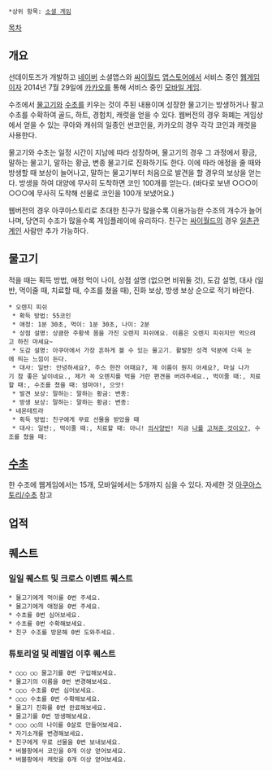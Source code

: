  *상위 항목: [[소셜 게임]]

[[목차]]

== 개요 ==
선데이토즈가 개발하고 [[네이버]] 소셜앱스와 [[싸이월드]] [[앱스토어(싸이월드)|앱스토어]]에서 서비스 중인 [[웹게임]]이자 2014년 7월 29일에 [[카카오]]를 통해 서비스 중인 [[모바일 게임]].

수조에서 [[물고기]]와 [[수초]]를 키우는 것이 주된 내용이며 성장한 물고기는 방생하거나 팔고 수초를 수확하여 골드, 하트, 경험치, 캐럿을 얻을 수 있다. 웹버전의 경우 화폐는 게임상에서 얻을 수 있는 쿠아와 캐쉬의 일종인 썬코인을, 카카오의 경우 각각 코인과 캐럿을 사용한다.

물고기와 수초는 일정 시간이 지남에 따라 성장하며, 물고기의 경우 그 과정에서 황금, 말하는 물고기, 말하는 황금, 변종 물고기로 진화하기도 한다. 이에 따라 애정을 줄 때와 방생할 때 보상이 늘어나고, 말하는 물고기부터 처음으로 발견을 할 경우의 보상을 얻는다. 방생을 하여 대양에 무사히 도착하면 코인 100개를 얻는다. (바다로 보낸 ○○○이 ○○○에 무사히 도착해 선물로 코인을 100개 보냈어요.)

웹버전의 경우 아쿠아스토리로 초대한 친구가 많을수록 이용가능한 수조의 개수가 늘어나며, 당연히 수조가 많을수록 게임플레이에 유리하다. 친구는 [[싸이월드]]의 경우 [[일촌]]관계인 사람만 추가 가능하다.
== 물고기 ==
적을 때는 획득 방법, 애정 먹이 나이, 상점 설명 (없으면 비워둘 것), 도감 설명, 대사 (일반, 먹이줄 때, 치료할 때, 수조를 쳤을 때), 진화 보상, 방생 보상 순으로 적기 바란다.

 * 오렌지 피쉬
  * 확득 방법: 55코인
  * 애정: 1분 30초, 먹이: 1분 30초, 나이: 2분
  * 상점 설명: 상큼한 주황색 몸을 가진 오렌지 피쉬에요. 이름은 오렌지 피쉬지만 먹으려고 하진 마세요~
  * 도감 설명: 아쿠아에서 가장 흔하게 볼 수 있는 물고기. 활발한 성격 덕분에 더욱 눈에 띄는 느낌이 든다.
  * 대사: 일반: 안녕하세요?, 주스 한잔 어때요?, 제 이름이 뭔지 아세요?, 마실 나가기 참 좋은 날이네요., 제가 꼭 오렌지를 먹을 거란 편견을 버려주세요., 먹이줄 때:, 치료할 때:, 수조를 쳤을 때: 엄마야!, 으앗!
  * 발견 보상: 말하는: 말하는 황금: 변종:
  * 방생 보상: 말하는: 말하는 황금: 변종:
 * 네온테트라
  * 획득 방법: 친구에게 무료 선물을 받았을 때
  * 대사: 일반:, 먹이줄 때:, 치료할 때: 아니! [[의사양반]]! 지금 [[심영(야인시대)|나]]를 [[내가 고자라니|고쳐준 것이오?]], 수조를 쳤을 때:

== [[아쿠아스토리/수초|수초]] ==
한 수조에 웹게임에서는 15개, 모바일에서는 5개까지 심을 수 있다.
자세한 것 [[아쿠아스토리/수초]] 참고

== 업적 ==

== 퀘스트 ==
=== 일일 퀘스트 및 크로스 이벤트 퀘스트 ===
 * 물고기에게 먹이를 0번 주세요.
 * 물고기에게 애정을 0번 주세요.
 * 수초를 0번 심어보세요.
 * 수초를 0번 수확해보세요.
 * 친구 수조를 방문해 0번 도와주세요.
=== 튜토리얼 및 레벨업 이후 퀘스트 ===
 * ○○○ ○○ 물고기를 0번 구입해보세요.
 * 물고기의 이름을 0번 변경해보세요.
 * ○○○ 수초를 0번 심어보세요.
 * ○○○ 수초를 0번 수확해보세요.
 * 물고기 진화를 0번 완료해보세요.
 * 물고기를 0번 방생해보세요.
 * ○○○ ○○의 나이를 0살로 만들어보세요.
 * 자기소개를 변경해보세요.
 * 친구에게 무료 선물을 0번 보내보세요.
 * 버블팡에서 코인을 0개 이상 얻어보세요.
 * 버블팡에사 캐럿을 0개 이상 얻어보세요.
